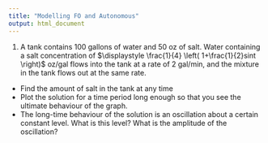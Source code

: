 ```yaml
---
title: "Modelling FO and Autonomous"
output: html_document
---
```


1. A tank contains 100 gallons of water and 50 oz of salt. Water containing a salt concentration of $\displaystyle \frac{1}{4} \left( 1+\frac{1}{2}sint \right)$ oz/gal flows into the tank at a rate of 2 gal/min, and the mixture in the tank flows out at the same rate.  
* Find the amount of salt in the tank at any time
* Plot the solution for a time period long enough so that you see the ultimate behaviour of the graph.
* The long-time behaviour of the solution is an oscillation about a certain constant level. What is this level? What is the amplitude of the oscillation?